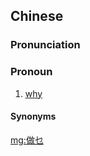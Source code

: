 ==Chinese==
{{zh-forms}}

===Pronunciation===
{{zh-pron
|c=zou6 mat1
|cat=pron
}}

===Pronoun===
{{zh-pronoun}}

# {{lb|zh|Cantonese}} [[why]]
#: {{zh-x|做乜 嚇{haak3} 成 噉{gam2}樣{joeng6-2} 呀{aa3}？|Why are you so frightened?|C-GZ}}

====Synonyms====
{{zh-dial|為什麼}}

[[mg:做乜]]